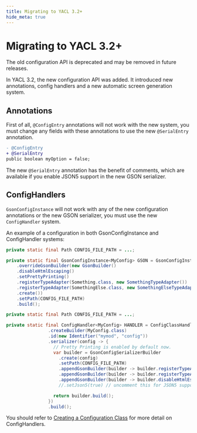 ```yaml
---
title: Migrating to YACL 3.2+
hide_meta: true
---
```


# Migrating to YACL 3.2+

<Callout variant="danger">
The old configuration API is deprecated and may be removed in future releases.
</Callout>

In YACL 3.2, the new configuration API was added. It introduced new annotations, config handlers and a new automatic screen generation system.

## Annotations

First of all, `@ConfigEntry` annotations will not work with the new system, you must change any fields with these annotations to use the new `@SerialEntry` annotation.

```diff
- @ConfigEntry
+ @SerialEntry
public boolean myOption = false;
```

The new `@SerialEntry` annotation has the benefit of comments, which are available if you enable JSON5 support in the new GSON serializer.

## ConfigHandlers

`GsonConfigInstance` will not work with any of the new configuration annotations or the new GSON serializer, you must use the new `ConfigHandler` system.

An example of a configuration in both GsonConfigInstance and ConfigHandler systems:

<CodeTabs>

```java !!tabs GsonConfigInstance
private static final Path CONFIG_FILE_PATH = ...;

private static final GsonConfigInstance<MyConfig> GSON = GsonConfigInstance.createBuilder(MyConfig.class)
    .overrideGsonBuilder(new GsonBuilder()
    .disableHtmlEscaping()
    .setPrettyPrinting()
    .registerTypeAdapter(Something.class, new SomethingTypeAdapter())
    .registerTypeAdapter(SomethingElse.class, new SomethingElseTypeAdapter())
    .create())
    .setPath(CONFIG_FILE_PATH)
    .build();
```

```java !!tabs ConfigHandler
private static final Path CONFIG_FILE_PATH = ...;

private static final ConfigHandler<MyConfig> HANDLER = ConfigClassHandler
                .createBuilder(MyConfig.class)
                .id(new Identifier("mymod", "config"))
                .serializer(config -> {
                  // Pretty Printing is enabled by default now.
                  var builder = GsonConfigSerializerBuilder
                    .create(config)
                    .setPath(CONFIG_FILE_PATH)
                    .appendGsonBuilder(builder -> builder.registerTypeAdapter(Something.class, new SomethingTypeAdapter()))
                    .appendGsonBuilder(builder -> builder.registerTypeAdapter(SomethingElse.class, new SomethingElseTypeAdapter()))
                    .appendGsonBuilder(builder -> builder.disableHtmlEscaping())
                    //.setJson5(true) // uncomment this for JSON5 support

                  return builder.build();
                })
                .build();
```

</CodeTabs>

You should refer to [Creating a Configuration Class](../getting-started/creating) for more detail on ConfigHandlers.
